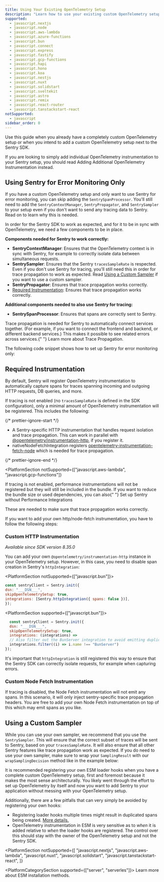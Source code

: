 ```yaml
---
title: Using Your Existing OpenTelemetry Setup
description: "Learn how to use your existing custom OpenTelemetry setup with Sentry."
supported:
  - javascript.nextjs
  - javascript.node
  - javascript.aws-lambda
  - javascript.azure-functions
  - javascript.bun
  - javascript.connect
  - javascript.express
  - javascript.fastify
  - javascript.gcp-functions
  - javascript.hapi
  - javascript.hono
  - javascript.koa
  - javascript.nestjs
  - javascript.nuxt
  - javascript.solidstart
  - javascript.sveltekit
  - javascript.astro
  - javascript.remix
  - javascript.react-router
  - javascript.tanstackstart-react
notSupported:
  - javascript
sidebar_order: 0
---
```


<Alert>

Use this guide when you already have a completely custom OpenTelemetry setup or when you intend to add a custom OpenTelemetry setup next to the Sentry SDK.

If you are looking to simply add individual OpenTelemetry instrumentation to your Sentry setup, you should read <PlatformLink to="/opentelemetry/using-opentelemetry-apis/#adding-additional-opentelemetry-instrumentation">Adding Additional OpenTelemetry Instrumentation</PlatformLink> instead.

</Alert>

<PlatformContent includePath="performance/opentelemetry-setup" />

## Using Sentry for Error Monitoring Only

If you have a custom OpenTelemetry setup and only want to use Sentry for error monitoring, you can skip adding the `SentrySpanProcessor`. You'll still need to add the `SentryContextManager`, `SentryPropagator`, and `SentrySampler` to your setup even if you don't want to send any tracing data to Sentry. Read on to learn why this is needed.

In order for the Sentry SDK to work as expected, and for it to be in sync with OpenTelemetry, we need a few components to be in place.

**Components needed for Sentry to work correctly:**

- **SentryContextManager**: Ensures that the OpenTelemetry context is in sync with Sentry, for example to correctly isolate data between simultaneous requests.
- **SentrySampler**: Ensures that the Sentry `tracesSampleRate` is respected. Even if you don't use Sentry for tracing, you'll still need this in order for trace propagation to work as expected. Read [Using a Custom Sampler](./#using-a-custom-sampler) if you want to use a custom sampler.
- **SentryPropagator**: Ensures that trace propagation works correctly.
- [Required Instrumentation](./#required-instrumentation): Ensures that trace propagation works correctly.

**Additional components needed to also use Sentry for tracing:**

- **SentrySpanProcessor**: Ensures that spans are correctly sent to Sentry.

<Alert>
  Trace propagation is needed for Sentry to automatically connect services
  together. (For example, if you want to connect the frontend and backend, or
  different backend services.) This makes it possible to see related errors
  across services.{" "}
  <PlatformLink to="/tracing/trace-propagation">
    Learn more about Trace Propagation.
  </PlatformLink>
</Alert>

The following code snippet shows how to set up Sentry for error monitoring only:

<PlatformContent includePath="performance/opentelemetry-setup/error-monitoring-only" />

## Required Instrumentation

By default, Sentry will register OpenTelemetry instrumentation to automatically capture spans for traces spanning incoming and outgoing HTTP requests, DB queries, and more.

If tracing is not enabled (no `tracesSampleRate` is defined in the SDK configuration), only a minimal amount of OpenTelemetry instrumentation will be registered. This includes the following:

{/* prettier-ignore-start */}

- A Sentry-specific HTTP instrumentation that handles request isolation and trace propagation. This can work in parallel with [@opentelemetry/instrumentation-http](https://www.npmjs.com/package/@opentelemetry/instrumentation-http), if you register it.
- <PlatformLink to="/configuration/integrations/nodefetch/">nativeNodeFetchIntegration</PlatformLink> registers [opentelemetry-instrumentation-fetch-node](https://www.npmjs.com/package/opentelemetry-instrumentation-fetch-node) which is needed for trace propagation.

{/* prettier-ignore-end */}

<PlatformSection
  notSupported={["javascript.aws-lambda", "javascript.gcp-functions"]}
>
  <Alert>
    If tracing is not enabled, performance instrumentations will not be
    registered but they will still be included in the bundle. If you want to
    reduce the bundle size or used dependencies, you can also{" "}
    <PlatformLink to="/configuration/tree-shaking/#setting-up-sentry-without-performance-integrations">
      Set up Sentry without Performance Integrations
    </PlatformLink>
  </Alert>
</PlatformSection>

These are needed to make sure that trace propagation works correctly.

If you want to add your own http/node-fetch instrumentation, you have to follow the following steps:

### Custom HTTP Instrumentation

_Available since SDK version 8.35.0_

You can add your own `@opentelemetry/instrumentation-http` instance in your OpenTelemetry setup. However, in this case, you need to disable span creation in Sentry's `httpIntegration`:

<PlatformSection notSupported={["javascript.bun"]}>
  ```javascript
  const sentryClient = Sentry.init({
  dsn: "___DSN___",
  skipOpenTelemetrySetup: true,
  integrations: [Sentry.httpIntegration({ spans: false })],
});
  ```
</PlatformSection>

<PlatformSection supported={["javascript.bun"]}>
```javascript
  const sentryClient = Sentry.init({
  dsn: "___DSN___",
  skipOpenTelemetrySetup: true,
  integrations: (integrations) =>
  // Also filter out the BunServer integration to avoid emitting duplicated spans from Sentry AND your custom OTel instrumentation
  integrations.filter((i) => i.name !== "BunServer")
});
```
</PlatformSection>

It's important that `httpIntegration` is still registered this way to ensure that the Sentry SDK can correctly isolate requests, for example when capturing errors.

### Custom Node Fetch Instrumentation

If tracing is disabled, the Node Fetch instrumentation will not emit any spans. In this scenario, it will only inject sentry-specific trace propagation headers. You are free to add your own Node Fetch instrumentation on top of this which may emit spans as you like.

## Using a Custom Sampler

While you can use your own sampler, we recommend that you use the `SentrySampler`. This will ensure that the correct subset of traces will be sent to Sentry, based on your `tracesSampleRate`. It will also ensure that all other Sentry features like trace propagation work as expected. If you do need to use your own sampler, make sure to wrap your `SamplingResult` with our `wrapSamplingDecision` method like in the example below:

<PlatformContent includePath="performance/opentelemetry-setup/with-custom-sampler" />

<Alert title="Why is it recommended to register loader hooks yourself?">

It is recommended registering your own ESM loader hooks when you have a complete custom OpenTelemetry setup, first and foremost because it makes the most sense architecturally.
You likely went through the effort to set up OpenTelemetry by itself and now you want to add Sentry to your application without messing with your OpenTelemetry setup.

Additionally, there are a few pitfalls that can very simply be avoided by registering your own hooks:

- Registering loader hooks multiple times might result in duplicated spans being created. [More details.](https://github.com/getsentry/sentry-javascript/issues/14065#issuecomment-2435546961)
- OpenTelemetry instrumentation in ESM is very sensitive as to _when_ it is added relative to _when_ the loader hooks are registered.
  The control over this should stay with the owner of the OpenTelemetry setup and not the Sentry SDK.

</Alert>

<PlatformSection
  notSupported={[
    "javascript.nextjs",
    "javascript.aws-lambda",
    "javascript.nuxt",
    "javascript.solidstart",
    "javascript.tanstackstart-react",
  ]}
>
  <PlatformCategorySection supported={["server", "serverles"]}>
    <PlatformLink to="/install">
      Learn more about ESM installation methods.
    </PlatformLink>
  </PlatformCategorySection>
</PlatformSection>
